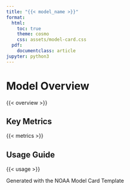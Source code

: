 ```yaml
---
title: "{{< model_name >}}"
format:
  html:
    toc: true
    theme: cosmo
    css: assets/model-card.css
  pdf:
    documentclass: article
jupyter: python3
---
```


# Model Overview

{{< overview >}}

## Key Metrics

{{< metrics >}}

## Usage Guide

{{< usage >}}

<footer>
Generated with the NOAA Model Card Template
</footer>
